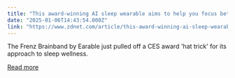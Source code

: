 ```yaml
---
title: "This award-winning AI sleep wearable aims to help you focus better - here's how"
date: "2025-01-06T14:43:54.000Z"
link: "https://www.zdnet.com/article/this-award-winning-ai-sleep-wearable-aims-to-help-you-focus-better-heres-how/"
---
```


The Frenz Brainband by Earable just pulled off a CES award 'hat trick' for its approach to sleep wellness.

[Read more](https://www.zdnet.com/article/this-award-winning-ai-sleep-wearable-aims-to-help-you-focus-better-heres-how/)
